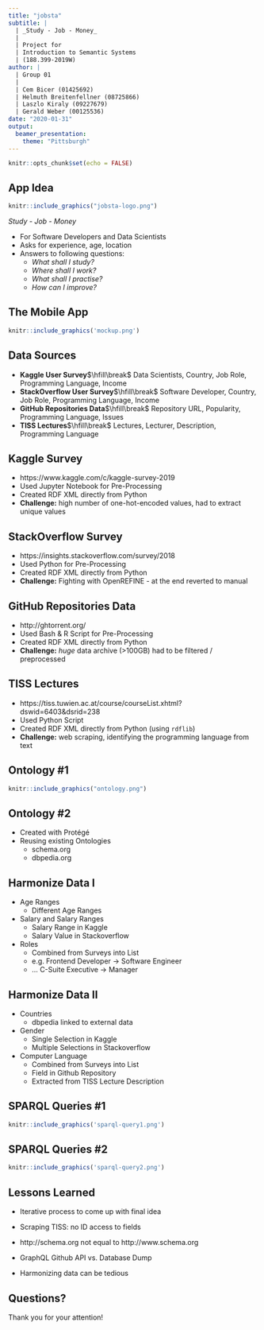 ```yaml
---
title: "jobsta"
subtitle: |
  | _Study - Job - Money_
  | 
  | Project for
  | Introduction to Semantic Systems
  | (188.399-2019W)
author: |
  | Group 01
  |
  | Cem Bicer (01425692)
  | Helmuth Breitenfellner (08725866)
  | Laszlo Kiraly (09227679)
  | Gerald Weber (00125536)
date: "2020-01-31"
output:
  beamer_presentation:
    theme: "Pittsburgh"
---
```


```r
knitr::opts_chunk$set(echo = FALSE)
```

## App Idea

```r
knitr::include_graphics("jobsta-logo.png")
```

_Study - Job - Money_

* For Software Developers and Data Scientists
* Asks for experience, age, location
* Answers to following questions:
    * _What shall I study?_
    * _Where shall I work?_
    * _What shall I practise?_
    * _How can I improve?_

## The Mobile App

```r
knitr::include_graphics('mockup.png')
```

## Data Sources

* **Kaggle User Survey**$\hfill\break$
  Data Scientists, Country, Job Role, Programming Language, Income
* **StackOverflow User Survey**$\hfill\break$
  Software Developer, Country, Job Role, Programming Language, Income
* **GitHub Repositories Data**$\hfill\break$
  Repository URL, Popularity, Programming Language, Issues
* **TISS Lectures**$\hfill\break$
  Lectures, Lecturer, Description, Programming Language

## Kaggle Survey

* https://www.kaggle.com/c/kaggle-survey-2019
* Used Jupyter Notebook for Pre-Processing
* Created RDF XML directly from Python
* **Challenge:** high number of one-hot-encoded values, had to extract unique values

## StackOverflow Survey

* https://insights.stackoverflow.com/survey/2018
* Used Python for Pre-Processing
* Created RDF XML directly from Python
* **Challenge:** Fighting with OpenREFINE - at the end reverted to manual

## GitHub Repositories Data

* http://ghtorrent.org/
* Used Bash & R Script for Pre-Processing
* Created RDF XML directly from Python
* **Challenge:** _huge_ data archive (>100GB) had to be filtered / preprocessed

## TISS Lectures

* https://tiss.tuwien.ac.at/course/courseList.xhtml?dswid=6403&dsrid=238
* Used Python Script
* Created RDF XML directly from Python (using `rdflib`)
* **Challenge:** web scraping, identifying the programming language from text

## Ontology #1

```r
knitr::include_graphics("ontology.png")
```

## Ontology #2

* Created with Protégé
* Reusing existing Ontologies
  * schema.org
  * dbpedia.org

## Harmonize Data I

* Age Ranges
    * Different Age Ranges

* Salary and Salary Ranges
    * Salary Range in Kaggle
    * Salary Value in Stackoverflow

* Roles
  * Combined from Surveys into List
  * e.g. Frontend Developer -> Software Engineer
  * ... C-Suite Executive -> Manager

## Harmonize Data II

* Countries
    * dbpedia linked to external data

* Gender
    * Single Selection in Kaggle
    * Multiple Selections in Stackoverflow

* Computer Language
    * Combined from Surveys into List
    * Field in Github Repository
    * Extracted from TISS Lecture Description

## SPARQL Queries #1

```r
knitr::include_graphics('sparql-query1.png')
```

## SPARQL Queries #2

```r
knitr::include_graphics('sparql-query2.png')
```

## Lessons Learned

* Iterative process to come up with final idea

* Scraping TISS: no ID access to fields

* http://schema.org not equal to http://www.schema.org

* GraphQL Github API vs. Database Dump

* Harmonizing data can be tedious


## Questions?

Thank you for your attention!